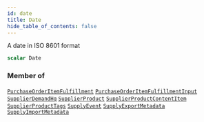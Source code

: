 ```yaml
---
id: date
title: Date
hide_table_of_contents: false
---
```








A date in ISO 8601 format

```graphql
scalar Date
```




### Member of

[`PurchaseOrderItemFulfillment`](/supply/api/graphql-admin/reference/objects/purchase-order-item-fulfillment)  <Badge class="secondary" text="object"/><Bullet />[`PurchaseOrderItemFulfillmentInput`](/supply/api/graphql-admin/reference/inputs/purchase-order-item-fulfillment-input)  <Badge class="secondary" text="input"/><Bullet />[`SupplierDemandHq`](/supply/api/graphql-admin/reference/objects/supplier-demand-hq)  <Badge class="secondary" text="object"/><Bullet />[`SupplierProduct`](/supply/api/graphql-admin/reference/objects/supplier-product)  <Badge class="secondary" text="object"/><Bullet />[`SupplierProductContentItem`](/supply/api/graphql-admin/reference/objects/supplier-product-content-item)  <Badge class="secondary" text="object"/><Bullet />[`SupplierProductTags`](/supply/api/graphql-admin/reference/objects/supplier-product-tags)  <Badge class="secondary" text="object"/><Bullet />[`SupplyEvent`](/supply/api/graphql-admin/reference/objects/supply-event)  <Badge class="secondary" text="object"/><Bullet />[`SupplyExportMetadata`](/supply/api/graphql-admin/reference/objects/supply-export-metadata)  <Badge class="secondary" text="object"/><Bullet />[`SupplyImportMetadata`](/supply/api/graphql-admin/reference/objects/supply-import-metadata)  <Badge class="secondary" text="object"/>



